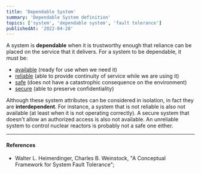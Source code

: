 ```yaml
---
title: 'Dependable System'
summary: 'Dependable System definition'
topics: ['system', 'dependable system', 'fault tolerance']
publishedAt: '2022-04-28'
---
```


A system is **dependable** when it is trustworthy enough that reliance can be placed on the service that it delivers. For a system to be dependable, it must be:

* [available](/notes/dependable-system-attributes-available) (ready for use when we need it)
* [reliable](/notes/dependable-system-attributes-reliable) (able to provide continuity of service while we are using it)
* [safe](/notes/dependable-system-attributes-safe) (does not have a catastrophic consequence on the environment)
* [secure](/notes/dependable-system-attributes-secure) (able to preserve confidentiality)

Although these system attributes can be considered in isolation, in fact they are **interdependent**. For instance, a system that is not reliable is also not available (at least when it is not operating correctly). A secure system that doesn't allow an authorized access is also not available. An unreliable system to control nuclear reactors is probably not a safe one either.

---

#### References

* Walter L. Heimerdinger, Charles B. Weinstock, "A Conceptual Framework for System Fault Tolerance";

